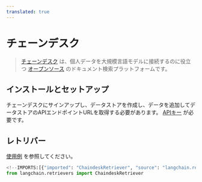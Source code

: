 ```yaml
---
translated: true
---
```


# チェーンデスク

>[チェーンデスク](https://chaindesk.ai) は、個人データを大規模言語モデルに接続するのに役立つ [オープンソース](https://github.com/gmpetrov/databerry) のドキュメント検索プラットフォームです。

## インストールとセットアップ

チェーンデスクにサインアップし、データストアを作成し、データを追加してデータストアのAPIエンドポイントURLを取得する必要があります。
[APIキー](https://docs.chaindesk.ai/api-reference/authentication) が必要です。

## レトリバー

[使用例](/docs/integrations/retrievers/chaindesk) を参照してください。

```python
<!--IMPORTS:[{"imported": "ChaindeskRetriever", "source": "langchain.retrievers", "docs": "https://api.python.langchain.com/en/latest/retrievers/langchain_community.retrievers.chaindesk.ChaindeskRetriever.html", "title": "Chaindesk"}]-->
from langchain.retrievers import ChaindeskRetriever
```
